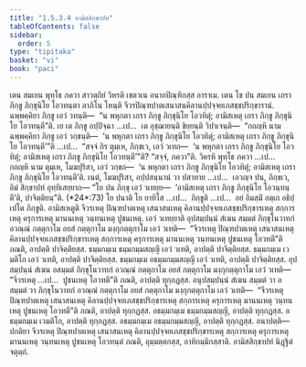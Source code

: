 ```yaml
---
title: "1.5.3.4 อามิสสิกฺขาปท"
tableOfContents: false
sidebar:
  order: 5
type: "tipitaka"
basket: "vi"
book: "paci"
---
```



<DynamicBreadcrumb />

<Division number="164" book="paci">

<Paragraph number="548" book="paci">
เตน สมเยน พุทฺโธ ภควา สาวตฺถิยํ วิหรติ เชตวเน อนาถปิณฺฑิกสฺส อาราเม. เตน โข ปน สมเยน เถรา ภิกฺขู ภิกฺขุนิโย โอวทนฺตา ลาภิโน โหนฺติ จีวรปิณฺฑปาตเสนาสนคิลานปฺปจฺจยเภสชฺชปริกฺขารานํ. ฉพฺพคฺคิยา ภิกฺขู เอวํ วทนฺติ—  “น พหุกตา เถรา ภิกฺขู ภิกฺขุนิโย โอวทิตุํ; อามิสเหตุ เถรา ภิกฺขู ภิกฺขุนิโย โอวทนฺตี”ติ.
</Paragraph>

<Paragraph number="549" book="paci">
เย เต ภิกฺขู อปฺปิจฺฉา …เป…  เต อุชฺฌายนฺติ ขิยฺยนฺติ วิปาเจนฺติ—  “กถญฺหิ นาม ฉพฺพคฺคิยา ภิกฺขู เอวํ วกฺขนฺติ—  ‘น พหุกตา เถรา ภิกฺขู ภิกฺขุนิโย โอวทิตุํ; อามิสเหตุ เถรา ภิกฺขู ภิกฺขุนิโย โอวทนฺตี’”ติ …เป…  “สจฺจํ กิร ตุมฺเห, ภิกฺขเว, เอวํ วเทถ—  ‘น พหุกตา เถรา ภิกฺขู ภิกฺขุนิโย โอวทิตุํ; อามิสเหตุ เถรา ภิกฺขู ภิกฺขุนิโย โอวทนฺตี’”ติ? “สจฺจํ, ภควา”ติ. วิครหิ พุทฺโธ ภควา …เป…  กถญฺหิ นาม ตุมฺเห, โมฆปุริสา, เอวํ วกฺขถ—  ‘น พหุกตา เถรา ภิกฺขู ภิกฺขุนิโย โอวทิตุํ; อามิสเหตุ เถรา ภิกฺขู ภิกฺขุนิโย โอวทนฺตี’ติ. เนตํ, โมฆปุริสา, อปฺปสนฺนานํ วา ปสาทาย …เป…  เอวญฺจ ปน, ภิกฺขเว, อิมํ สิกฺขาปทํ อุทฺทิเสยฺยาถ—
</Paragraph>

</Division>
<Division number="165" book="paci">

<Paragraph number="550" book="paci">
<Emphasis>“โย ปน ภิกฺขุ เอวํ วเทยฺย—  ‘อามิสเหตุ เถรา ภิกฺขู ภิกฺขุนิโย โอวนฺทนฺตี’ติ, ปาจิตฺติยนฺ”</Emphasis>ติ. (*24*:<Emphasis>73</Emphasis>)
</Paragraph>

</Division>
<Division number="166" book="paci">

<Paragraph number="551" book="paci">
<Emphasis>โย ปนา</Emphasis>ติ โย ยาทิโส …เป…  <Emphasis>ภิกฺขู</Emphasis>ติ …เป…  อยํ อิมสฺมิํ อตฺเถ อธิปฺเปโต ภิกฺขูติ.
</Paragraph>

<Paragraph number="552" book="paci">
<Emphasis>อามิสเหตู</Emphasis>ติ จีวรเหตุ ปิณฺฑปาตเหตุ เสนาสนเหตุ คิลานปฺปจฺจยเภสชฺชปริกฺขารเหตุ สกฺการเหตุ ครุการเหตุ มานนเหตุ วนฺทนเหตุ ปูชนเหตุ.
</Paragraph>

<Paragraph number="553" book="paci">
<Emphasis>เอวํ วเทยฺยา</Emphasis>ติ อุปสมฺปนฺนํ สํเฆน สมฺมตํ ภิกฺขุโนวาทกํ อวณฺณํ กตฺตุกาโม อยสํ กตฺตุกาโม มงฺกุกตฺตุกาโม เอวํ วเทติ—  “จีวรเหตุ ปิณฺฑปาตเหตุ เสนาสนเหตุ คิลานปฺปจฺจยเภสชฺชปริกฺขารเหตุ สกฺการเหตุ ครุการเหตุ มานนเหตุ วนฺทนเหตุ ปูชนเหตุ โอวทตี”ติ ภณติ, อาปตฺติ ปาจิตฺติยสฺส.
</Paragraph>

</Division>
<Division number="167" book="paci">

<Paragraph number="554" book="paci">
ธมฺมกมฺเม ธมฺมกมฺมสญฺญี เอวํ วเทติ, อาปตฺติ ปาจิตฺติยสฺส. ธมฺมกมฺเม เวมติโก เอวํ วเทติ, อาปตฺติ ปาจิตฺติยสฺส. ธมฺมกมฺเม อธมฺมกมฺมสญฺญี เอวํ วเทติ, อาปตฺติ ปาจิตฺติยสฺส.
</Paragraph>

<Paragraph number="555" book="paci">
อุปสมฺปนฺนํ สํเฆน อสมฺมตํ ภิกฺขุโนวาทกํ อวณฺณํ กตฺตุกาโม อยสํ กตฺตุกาโม มงฺกุกตฺตุกาโม เอวํ วเทติ—  “จีวรเหตุ …เป…  ปูชนเหตุ โอวทตี”ติ ภณติ, อาปตฺติ ทุกฺกฏสฺส. อนุปสมฺปนฺนํ สํเฆน สมฺมตํ วา อสมฺมตํ วา ภิกฺขุโนวาทกํ อวณฺณํ กตฺตุกาโม อยสํ กตฺตุกาโม มงฺกุกตฺตุกาโม เอวํ วเทติ—  “จีวรเหตุ ปิณฺฑปาตเหตุ เสนาสนเหตุ คิลานปฺปจฺจยเภสชฺชปริกฺขารเหตุ สกฺการเหตุ ครุการเหตุ มานนเหตุ วนฺทนเหตุ ปูชนเหตุ โอวทตี”ติ ภณติ, อาปตฺติ ทุกฺกฏสฺส. อธมฺมกมฺเม ธมฺมกมฺมสญฺญี, อาปตฺติ ทุกฺกฏสฺส. อธมฺมกมฺเม เวมติโก, อาปตฺติ ทุกฺกฏสฺส. อธมฺมกมฺเม อธมฺมกมฺมสญฺญี, อาปตฺติ ทุกฺกฏสฺส.
</Paragraph>

</Division>
<Division number="168" book="paci">

<Paragraph number="556" book="paci">
อนาปตฺติ—  ปกติยา จีวรเหตุ ปิณฺฑปาตเหตุ เสนาสนเหตุ คิลานปฺปจฺจยเภสชฺชปริกฺขารเหตุ สกฺการเหตุ ครุการเหตุ มานนเหตุ วนฺทนเหตุ ปูชนเหตุ โอวทนฺตํ ภณติ, อุมฺมตฺตกสฺส, อาทิกมฺมิกสฺสาติ.

</Paragraph>
</Division>

<Paragraph number="557" type="center" book="paci">
อามิสสิกฺขาปทํ นิฏฺฐิตํ จตุตฺถํ.
</Paragraph>